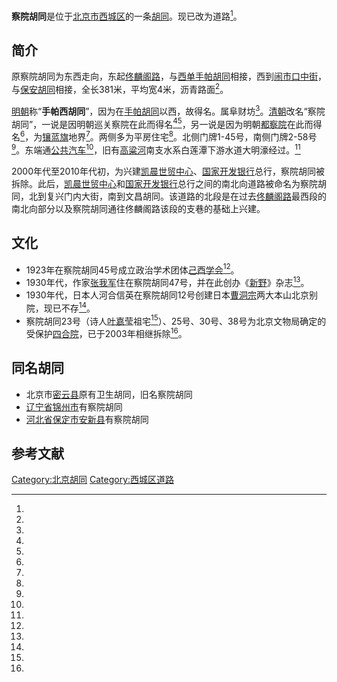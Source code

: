 {{Coord|39.9063989|116.3659128|type:landmark_region:CN-11_source:GoogleMaps|display=title}}
{{Infobox China Road
|路牌类型 = Beijing
|道路方向 = NS
|中文道路名称 = 察院胡同
|道路名称拼音 = CHAYUAN HUTONG
|图片 =Chayuan HUtong Map.svg
|图片说明 = 察院胡同的位置图
|道路属性 = 
|车速限制 = 
|行车线数量 = 
|道路旧名= 手帕西胡同
|所在地区 = [[北京市|北京市]][[西城区|西城区]]
|起点 = [[复兴门内大街|复兴门内大街]]
|终点 = [[文昌胡同|文昌胡同]]
|相连路段=
|路段主要建筑 = 
}}

'''察院胡同'''是位于[[北京市|北京市]][[西城区|西城区]]的一条[[胡同|胡同]]。现已改为道路<ref name="西城区地名志" />。

==简介==
原察院胡同为东西走向，东起[[佟麟阁路|佟麟阁路]]，与[[西单手帕胡同|西单手帕胡同]]相接，西到[[闹市口中街|闹市口中街]]，与[[保安胡同|保安胡同]]相接，全长381米，平均宽4米，沥青路面<ref name="西城区地名志" />。

[[明朝|明朝]]称“'''手帕西胡同'''”，因为在[[西单手帕胡同|手帕胡同]]以西，故得名。属阜财坊<ref name="西城区地名志" />。[[清朝|清朝]]改名“察院胡同”，一说是因明朝巡关察院在此而得名<ref name="西城区地名志" /><ref name=bjdclib />，另一说是因为明朝[[都察院|都察院]]在此而得名<ref name="王瑞年" />，为[[镶蓝旗|镶蓝旗]]地界<ref name="西城区地名志" />。两侧多为平房住宅<ref name="西城区地名志" />。北侧门牌1-45号，南侧门牌2-58号<ref name="西城区地名志" />。东端通[[公共汽车|公共汽车]]<ref name="崔乃夫" />，旧有[[高粱河|高粱河]]南支水系白莲潭下游水道大明濠经过。<ref name="水利史研究文集" />

2000年代至2010年代初，为兴建[[凯晨世贸中心|凯晨世贸中心]]、[[国家开发银行|国家开发银行]]总行，察院胡同被拆除。此后，[[凯晨世贸中心|凯晨世贸中心]]和[[国家开发银行|国家开发银行]]总行之间的南北向道路被命名为察院胡同，北到复兴门内大街，南到文昌胡同。该道路的北段是在过去[[佟麟阁路|佟麟阁路]]最西段的南北向部分以及察院胡同通往佟麟阁路该段的支巷的基础上兴建。

==文化==
*1923年在察院胡同45号成立政治学术团体[[己酉学会|己酉学会]]<ref name="己酉学会" />。
*1930年代，作家[[张我军|张我军]]住在察院胡同47号，并在此创办《[[新野|新野]]》杂志<ref name="张我军" />。
*1930年代，日本人河合信英在察院胡同12号创建日本[[曹洞宗|曹洞宗]]两大本山北京别院，现已不存<ref name="肖平" />。
*察院胡同23号（诗人[[叶嘉莹|叶嘉莹]]祖宅<ref name="叶嘉莹" />）、25号、30号、38号为北京文物局确定的受保护[[四合院|四合院]]，已于2003年相继拆除<ref name="金准" />。

== 同名胡同 ==
* 北京市[[密云县|密云县]]原有卫生胡同，旧名察院胡同
* [[辽宁省|辽宁省]][[锦州市|锦州市]]有察院胡同
* [[河北省|河北省]][[保定市|保定市]][[安新县|安新县]]有察院胡同

== 参考文献 ==
{{Reflist|30em|refs=
<ref name="西城区地名志">{{cite book |editor=西城区地名志编辑委员会|title=北京市西城区地名志 |date=1992 |publisher=北京出版社 |ISBN = 9787200019254 |page = 239 }}</ref>
<ref name="bjdclib">{{cite web |title=察院胡同 |url=http://www.bjdclib.com/subdb/laneculture/lane/200907/t20090702_3974.html |website=东华流韵 |publisher=东城区图书馆 |accessdate=2015-10-10 |archive-date=2018-01-23 |archive-url=https://web.archive.org/web/20180123190533/http://www.bjdclib.com/subdb/laneculture/lane/200907/t20090702_3974.html |dead-url=no }}</ref>
<ref name="王瑞年">{{cite book |author=王瑞年 |title=北京的大街小巷 |year=1993 |publisher=农业出版社 |url=https://books.google.com.hk/books?id=GYMzAQAAIAAJ&q=%E2%80%9C%E5%AF%9F%E9%99%A2%E8%83%A1%E5%90%8C%E2%80%9D&dq=%E2%80%9C%E5%AF%9F%E9%99%A2%E8%83%A1%E5%90%8C%E2%80%9D&hl=zh-CN&sa=X&ved=0CDQQ6AEwBjgKahUKEwjr5cOpwLfIAhUW_mMKHftLCqM |accessdate=2015-10-10 |archive-date=2018-01-23 |archive-url=https://web.archive.org/web/20180123190907/https://books.google.com.hk/books?id=GYMzAQAAIAAJ&q=%E2%80%9C%E5%AF%9F%E9%99%A2%E8%83%A1%E5%90%8C%E2%80%9D&dq=%E2%80%9C%E5%AF%9F%E9%99%A2%E8%83%A1%E5%90%8C%E2%80%9D&hl=zh-CN&sa=X&ved=0CDQQ6AEwBjgKahUKEwjr5cOpwLfIAhUW_mMKHftLCqM |dead-url=no }}</ref>
<ref name="崔乃夫">{{cite encyclopedia |title=察院胡同 |editor=崔乃夫 |encyclopedia=中华人民共和国地名大词典|volume=第一卷|year=1998 |publisher=商务印书馆 |isbn=9787100018364 |page = 32 }}</ref>
<ref name="水利史研究文集">{{cite book |editor=中国水利水电科学研究院水利史研究室|title=历史的探索与研究-水利史研究文集 |year=2006 |publisher=黄河水利出版社 |isbn=9787807341581 |page = 21 }}</ref>
<ref name="己酉学会">{{cite encyclopedia |title=己酉学会 |editor=张宪文 |encyclopedia=中华民国史大辞典 |year=2002 |publisher=江苏古籍出版社 |isbn=9787806434567 |page = 130 }}</ref>
<ref name="张我军">{{cite journal |author = 林夏 |title=张我军的《新野》|journal=河南教育(高教) |year = 2014 |issue=7 |pages=58-59 }}</ref>
<ref name="肖平">{{cite journal |author =肖平 |title=近代日本在华所办佛教机构之调查 |journal=外国问题研究 |year = 1998 |issue=1 |pages=48-62 }}</ref>
<ref name="叶嘉莹">{{cite journal |title=叶嘉莹教授说:北京才是我真正的家 |journal=群言|year=2003|issue=10 |pages=36-37 }}</ref>
<ref name="金准">{{cite book |author = 金准|title=我国现阶段城市化对城市旅游的影响 |year=2012 |isbn=9787509618615 |page = 70 }}</ref>
}}

[[Category:北京胡同|Category:北京胡同]]
[[Category:西城区道路|Category:西城区道路]]